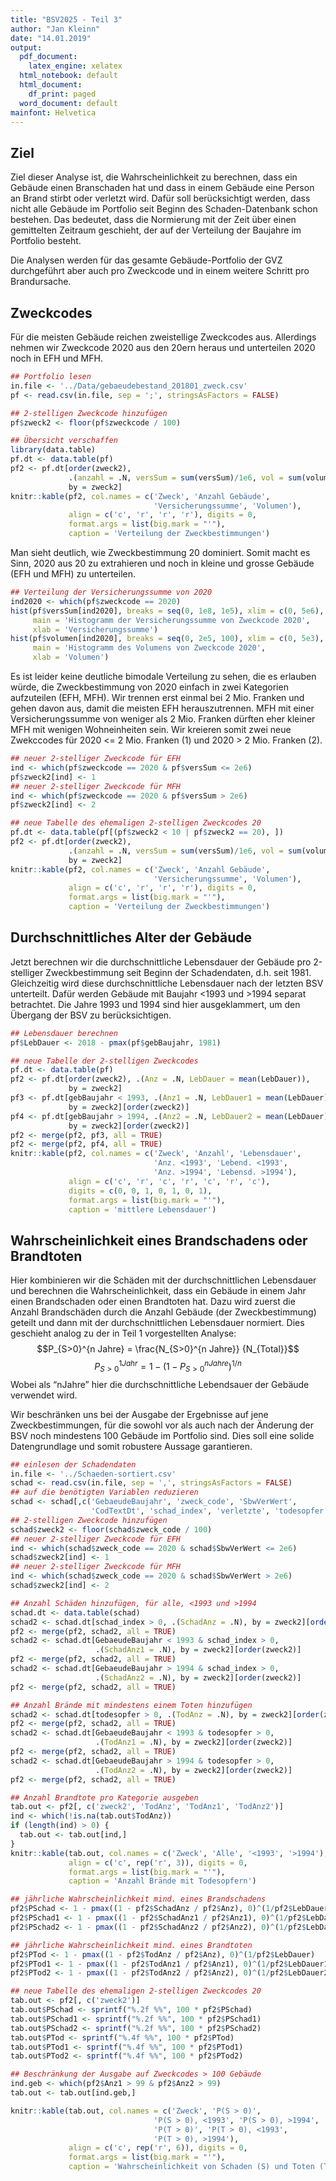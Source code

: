 ```yaml
---
title: "BSV2025 - Teil 3"
author: "Jan Kleinn"
date: "14.01.2019"
output:
  pdf_document:
    latex_engine: xelatex
  html_notebook: default
  html_document:
    df_print: paged
  word_document: default
mainfont: Helvetica
---
```


## Ziel
Ziel dieser Analyse ist, die Wahrscheinlichkeit zu berechnen, dass ein Gebäude einen Branschaden hat und dass in einem Gebäude eine Person an Brand stirbt oder verletzt wird. Dafür soll berücksichtigt werden, dass nicht alle Gebäude im Portfolio seit Beginn des Schaden-Datenbank schon bestehen. Das bedeutet, dass die Normierung mit der Zeit über einen gemittelten Zeitraum geschieht, der auf der Verteilung der Baujahre im Portfolio besteht.

Die Analysen werden für das gesamte Gebäude-Portfolio der GVZ durchgeführt aber auch pro Zweckcode und in einem weitere Schritt pro Brandursache.

## Zweckcodes
Für die meisten Gebäude reichen zweistellige Zweckcodes aus. Allerdings nehmen wir Zweckcode 2020 aus den 20ern heraus und unterteilen 2020 noch in EFH und MFH.

```r
## Portfolio lesen
in.file <- '../Data/gebaeudebestand_201801_zweck.csv'
pf <- read.csv(in.file, sep = ';', stringsAsFactors = FALSE)

## 2-stelligen Zweckcode hinzufügen
pf$zweck2 <- floor(pf$zweckcode / 100)

## Übersicht verschaffen
library(data.table)
pf.dt <- data.table(pf)
pf2 <- pf.dt[order(zweck2),
             .(anzahl = .N, versSum = sum(versSum)/1e6, vol = sum(volumen)),
             by = zweck2]
knitr::kable(pf2, col.names = c('Zweck', 'Anzahl Gebäude',
                                'Versicherungssumme', 'Volumen'),
             align = c('c', 'r', 'r', 'r'), digits = 0,
             format.args = list(big.mark = "'"),
             caption = 'Verteilung der Zweckbestimmungen')

```

Man sieht deutlich, wie Zweckbestimmung 20 dominiert. Somit macht es Sinn, 2020 aus 20 zu extrahieren und noch in kleine und grosse Gebäude (EFH und MFH) zu unterteilen.


```r
## Verteilung der Versicherungssumme von 2020
ind2020 <- which(pf$zweckcode == 2020)
hist(pf$versSum[ind2020], breaks = seq(0, 1e8, 1e5), xlim = c(0, 5e6),
     main = 'Histogramm der Versicherungssumme von Zweckcode 2020',
     xlab = 'Versicherungssumme')
hist(pf$volumen[ind2020], breaks = seq(0, 2e5, 100), xlim = c(0, 5e3),
     main = 'Histogramm des Volumens von Zweckcode 2020',
     xlab = 'Volumen')
```

Es ist leider keine deutliche bimodale Verteilung zu sehen, die es erlauben würde, die Zweckbestimmung von 2020 einfach in zwei Kategorien aufzuteilen (EFH, MFH). Wir trennen erst einmal bei 2 Mio. Franken und gehen davon aus, damit die meisten EFH herauszutrennen. MFH mit einer Versicherungssumme von weniger als 2 Mio. Franken dürften eher kleiner MFH mit wenigen Wohneinheiten sein. Wir kreieren somit zwei neue Zwekccodes für 2020 <= 2 Mio. Franken (1) und 2020 > 2 Mio. Franken (2).

```r
## neuer 2-stelliger Zweckcode für EFH
ind <- which(pf$zweckcode == 2020 & pf$versSum <= 2e6)
pf$zweck2[ind] <- 1
## neuer 2-stelliger Zweckcode für MFH
ind <- which(pf$zweckcode == 2020 & pf$versSum > 2e6)
pf$zweck2[ind] <- 2

## neue Tabelle des ehemaligen 2-stelligen Zweckcodes 20
pf.dt <- data.table(pf[(pf$zweck2 < 10 | pf$zweck2 == 20), ])
pf2 <- pf.dt[order(zweck2),
             .(anzahl = .N, versSum = sum(versSum)/1e6, vol = sum(volumen)),
             by = zweck2]
knitr::kable(pf2, col.names = c('Zweck', 'Anzahl Gebäude',
                                'Versicherungssumme', 'Volumen'),
             align = c('c', 'r', 'r', 'r'), digits = 0,
             format.args = list(big.mark = "'"),
             caption = 'Verteilung der Zweckbestimmungen')
```

## Durchschnittliches Alter der Gebäude
Jetzt berechnen wir die durchschnittliche Lebensdauer der Gebäude pro 2-stelliger Zweckbestimmung seit Beginn der Schadendaten, d.h. seit 1981. Gleichzeitig wird diese durchschnittliche Lebensdauer nach der letzten BSV unterteilt. Dafür werden Gebäude mit Baujahr <1993 und >1994 separat betrachtet. Die Jahre 1993 und 1994 sind hier ausgeklammert, um den Übergang der BSV zu berücksichtigen.

```r
## Lebensdauer berechnen
pf$LebDauer <- 2018 - pmax(pf$gebBaujahr, 1981)

## neue Tabelle der 2-stelligen Zweckcodes
pf.dt <- data.table(pf)
pf2 <- pf.dt[order(zweck2), .(Anz = .N, LebDauer = mean(LebDauer)),
             by = zweck2]
pf3 <- pf.dt[gebBaujahr < 1993, .(Anz1 = .N, LebDauer1 = mean(LebDauer)),
             by = zweck2][order(zweck2)]
pf4 <- pf.dt[gebBaujahr > 1994, .(Anz2 = .N, LebDauer2 = mean(LebDauer)),
             by = zweck2][order(zweck2)]
pf2 <- merge(pf2, pf3, all = TRUE)
pf2 <- merge(pf2, pf4, all = TRUE)
knitr::kable(pf2, col.names = c('Zweck', 'Anzahl', 'Lebensdauer',
                                'Anz. <1993', 'Lebend. <1993',
                                'Anz. >1994', 'Lebensd. >1994'),
             align = c('c', 'r', 'c', 'r', 'c', 'r', 'c'),
             digits = c(0, 0, 1, 0, 1, 0, 1),
             format.args = list(big.mark = "'"),
             caption = 'mittlere Lebensdauer')
```

## Wahrscheinlichkeit eines Brandschadens oder Brandtoten
Hier kombinieren wir die Schäden mit der durchschnittlichen Lebensdauer und berechnen die Wahrscheinlichkeit, dass ein Gebäude in einem Jahr einen Brandschaden oder einen Brandtoten hat. Dazu wird zuerst die Anzahl Brandschäden durch die Anzahl Gebäude (der Zweckbestimmung) geteilt und dann mit der durchschnittlichen Lebensdauer normiert. Dies geschieht analog zu der in Teil 1 vorgestellten Analyse:
$$P_{S>0}^{n Jahre} = \frac{N_{S>0}^{n Jahre}} {N_{Total}}$$
$$P_{S>0}^{1 Jahr} = 1-\big(1-P_{S>0}^{n Jahre}\big)^{1/n}$$
Wobei als "nJahre" hier die durchschnittliche Lebendsauer der Gebäude verwendet wird.

Wir beschränken uns bei der Ausgabe der Ergebnisse auf jene Zweckbestimmungen, für die sowohl vor als auch nach der Änderung der BSV noch mindestens 100 Gebäude im Portfolio sind. Dies soll eine solide Datengrundlage und somit robustere Aussage garantieren.

```r
## einlesen der Schadendaten
in.file <- '../Schaeden-sortiert.csv'
schad <- read.csv(in.file, sep = ',', stringsAsFactors = FALSE)
## auf die benötigten Variablen reduzieren
schad <- schad[,c('GebaeudeBaujahr', 'zweck_code', 'SbwVerWert',
                  'CodTextDt', 'schad_index', 'verletzte', 'todesopfer')]
## 2-stelligen Zweckcode hinzufügen
schad$zweck2 <- floor(schad$zweck_code / 100)
## neuer 2-stelliger Zweckcode für EFH
ind <- which(schad$zweck_code == 2020 & schad$SbwVerWert <= 2e6)
schad$zweck2[ind] <- 1
## neuer 2-stelliger Zweckcode für MFH
ind <- which(schad$zweck_code == 2020 & schad$SbwVerWert > 2e6)
schad$zweck2[ind] <- 2

## Anzahl Schäden hinzufügen, für alle, <1993 und >1994
schad.dt <- data.table(schad)
schad2 <- schad.dt[schad_index > 0, .(SchadAnz = .N), by = zweck2][order(zweck2)]
pf2 <- merge(pf2, schad2, all = TRUE)
schad2 <- schad.dt[GebaeudeBaujahr < 1993 & schad_index > 0,
                   .(SchadAnz1 = .N), by = zweck2][order(zweck2)]
pf2 <- merge(pf2, schad2, all = TRUE)
schad2 <- schad.dt[GebaeudeBaujahr > 1994 & schad_index > 0,
                   .(SchadAnz2 = .N), by = zweck2][order(zweck2)]
pf2 <- merge(pf2, schad2, all = TRUE)

## Anzahl Brände mit mindestens einem Toten hinzufügen
schad2 <- schad.dt[todesopfer > 0, .(TodAnz = .N), by = zweck2][order(zweck2)]
pf2 <- merge(pf2, schad2, all = TRUE)
schad2 <- schad.dt[GebaeudeBaujahr < 1993 & todesopfer > 0,
                   .(TodAnz1 = .N), by = zweck2][order(zweck2)]
pf2 <- merge(pf2, schad2, all = TRUE)
schad2 <- schad.dt[GebaeudeBaujahr > 1994 & todesopfer > 0,
                   .(TodAnz2 = .N), by = zweck2][order(zweck2)]
pf2 <- merge(pf2, schad2, all = TRUE)

## Anzahl Brandtote pro Kategorie ausgeben
tab.out <- pf2[, c('zweck2', 'TodAnz', 'TodAnz1', 'TodAnz2')]
ind <- which(!is.na(tab.out$TodAnz))
if (length(ind) > 0) {
  tab.out <- tab.out[ind,]
}
knitr::kable(tab.out, col.names = c('Zweck', 'Alle', '<1993', '>1994'),
             align = c('c', rep('r', 3)), digits = 0,
             format.args = list(big.mark = "'"),
             caption = 'Anzahl Brände mit Todesopfern')

## jährliche Wahrscheinlichkeit mind. eines Brandschadens
pf2$PSchad <- 1 - pmax((1 - pf2$SchadAnz / pf2$Anz), 0)^(1/pf2$LebDauer)
pf2$PSchad1 <- 1 - pmax((1 - pf2$SchadAnz1 / pf2$Anz1), 0)^(1/pf2$LebDauer1)
pf2$PSchad2 <- 1 - pmax((1 - pf2$SchadAnz2 / pf2$Anz2), 0)^(1/pf2$LebDauer2)

## jährliche Wahrscheinlichkeit mind. eines Brandtoten
pf2$PTod <- 1 - pmax((1 - pf2$TodAnz / pf2$Anz), 0)^(1/pf2$LebDauer)
pf2$PTod1 <- 1 - pmax((1 - pf2$TodAnz1 / pf2$Anz1), 0)^(1/pf2$LebDauer1)
pf2$PTod2 <- 1 - pmax((1 - pf2$TodAnz2 / pf2$Anz2), 0)^(1/pf2$LebDauer2)

## neue Tabelle des ehemaligen 2-stelligen Zweckcodes 20
tab.out <- pf2[, c('zweck2')]
tab.out$PSchad <- sprintf("%.2f %%", 100 * pf2$PSchad)
tab.out$PSchad1 <- sprintf("%.2f %%", 100 * pf2$PSchad1)
tab.out$PSchad2 <- sprintf("%.2f %%", 100 * pf2$PSchad2)
tab.out$PTod <- sprintf("%.4f %%", 100 * pf2$PTod)
tab.out$PTod1 <- sprintf("%.4f %%", 100 * pf2$PTod1)
tab.out$PTod2 <- sprintf("%.4f %%", 100 * pf2$PTod2)

## Beschränkung der Ausgabe auf Zweckcodes > 100 Gebäude
ind.geb <- which(pf2$Anz1 > 99 & pf2$Anz2 > 99)
tab.out <- tab.out[ind.geb,]

knitr::kable(tab.out, col.names = c('Zweck', 'P(S > 0)',
                                'P(S > 0), <1993', 'P(S > 0), >1994',
                                'P(T > 0)', 'P(T > 0), <1993',
                                'P(T > 0), >1994'),
             align = c('c', rep('r', 6)), digits = 0,
             format.args = list(big.mark = "'"),
             caption = 'Wahrscheinlichkeit von Schaden (S) und Toten (T)')

```